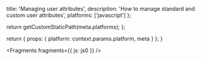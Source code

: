
  title: 'Managing user attributes',
  description: 'How to manage standard and custom user attributes',
  platforms: ['javascript']
};

  return getCustomStaticPath(meta.platforms);
};

  return {
    props: {
      platform: context.params.platform,
      meta
    }
  };
}


<Fragments fragments={{ js: js0 }} />

